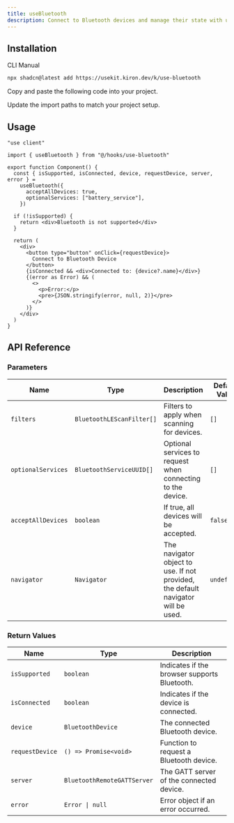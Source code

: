 ```yaml
---
title: useBluetooth
description: Connect to Bluetooth devices and manage their state with useBluetooth.
---
```


<ComponentPreview name="use-bluetooth-demo" />

## Installation

<CodeTabs>

<TabsList>
  <TabsTrigger value="cli">CLI</TabsTrigger>
  <TabsTrigger value="manual">Manual</TabsTrigger>
</TabsList>

<TabsContent value="cli">

```bash
npx shadcn@latest add https://usekit.kiron.dev/k/use-bluetooth
```

</TabsContent>

<TabsContent value="manual">

<Steps>

<Step>Copy and paste the following code into your project.</Step>

<ComponentSource name="use-bluetooth" />

<Step>Update the import paths to match your project setup.</Step>

</Steps>

</TabsContent>

</CodeTabs>

## Usage

```tsx {3, 8-9}
"use client"

import { useBluetooth } from "@/hooks/use-bluetooth"

export function Component() {
  const { isSupported, isConnected, device, requestDevice, server, error } =
    useBluetooth({
      acceptAllDevices: true,
      optionalServices: ["battery_service"],
    })

  if (!isSupported) {
    return <div>Bluetooth is not supported</div>
  }

  return (
    <div>
      <button type="button" onClick={requestDevice}>
        Connect to Bluetooth Device
      </button>
      {isConnected && <div>Connected to: {device?.name}</div>}
      {(error as Error) && (
        <>
          <p>Error:</p>
          <pre>{JSON.stringify(error, null, 2)}</pre>
        </>
      )}
    </div>
  )
}
```

## API Reference

### Parameters

| Name               | Type                      | Description                                                                       | Default Value | Optional |
| ------------------ | ------------------------- | --------------------------------------------------------------------------------- | ------------- | -------- |
| `filters`          | `BluetoothLEScanFilter[]` | Filters to apply when scanning for devices.                                       | `[]`          | Yes      |
| `optionalServices` | `BluetoothServiceUUID[]`  | Optional services to request when connecting to the device.                       | `[]`          | Yes      |
| `acceptAllDevices` | `boolean`                 | If true, all devices will be accepted.                                            | `false`       | Yes      |
| `navigator`        | `Navigator`               | The navigator object to use. If not provided, the default navigator will be used. | `undefined`   | Yes      |

### Return Values

| Name            | Type                        | Description                                  |
| --------------- | --------------------------- | -------------------------------------------- |
| `isSupported`   | `boolean`                   | Indicates if the browser supports Bluetooth. |
| `isConnected`   | `boolean`                   | Indicates if the device is connected.        |
| `device`        | `BluetoothDevice`           | The connected Bluetooth device.              |
| `requestDevice` | `() => Promise<void>`       | Function to request a Bluetooth device.      |
| `server`        | `BluetoothRemoteGATTServer` | The GATT server of the connected device.     |
| `error`         | `Error \| null`             | Error object if an error occurred.           |
